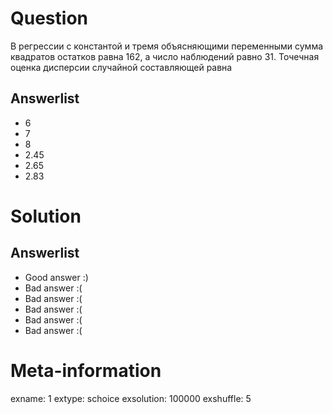 Question
========
В регрессии с константой и тремя объясняющими переменными
сумма квадратов остатков равна $162$,
а число наблюдений равно $31$.
Точечная оценка дисперсии случайной составляющей равна


Answerlist
----------
*  $6$
*  $7$
*  $8$
*  $2.45$
*  $2.65$
*  $2.83$

Solution
========

Answerlist
----------
*  Good answer :)
*  Bad answer :(
*  Bad answer :(
*  Bad answer :(
*  Bad answer :(
*  Bad answer :(

Meta-information
================
exname: 1
extype: schoice
exsolution: 100000
exshuffle: 5
